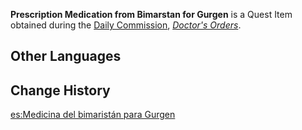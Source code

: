 {{Item Infobox
|id           = 101938
|image        = Item Parcel.png
|type         = Quest Items
|quality      = 
|description  = Medication prescribed for [[Gurgen]]. It should be taken along with abundant rest.
|source1      = ''[[Doctor's Orders]]''
|source2      = 
}}
'''Prescription Medication from Bimarstan for Gurgen''' is a Quest Item obtained during the [[Daily Commission]], ''[[Doctor's Orders]]''.
<!--
==Location==
<gallery>

</gallery>
-->
==Other Languages==
{{Other Languages
|default_hidden = 1
|en      = Prescription Medication from Bimarstan for Azra
|zhs     = 「健康之家」给阿兹拉的处方药
|zhs_rm  = "Jiànkāng zhī Jiā" Gěi Āzīlā de Chǔfāng-yào
|zht     = 「健康之家」給阿茲拉的處方藥
|zht_rm  = "Jiànkāng zhī Jiā" Gěi Āzīlā de Chǔfāng-yào
|ja      = ビマリスタンがアズラに出した処方薬
|ja_rm   = Bimarisutan ga Azura ni Dashita Shohouyaku
|ko      = 「비마르스탄」에서 아즈라에게 처방한 약
|ko_rm   = "Bimareuseutan"eseo Ajeuraege Cheobanghan Yak
|es      = Medicina del bimaristán para Azra
|fr      = Ordonnance du Bimarestan pour Azra
|ru      = Лекарство, прописанное Азре в Бимарстане
|th      = ยาตามใบสั่งที่ "Bimarstan" จ่ายให้กับ Azra
|th_rm   = 
|vi      = Đơn Thuốc Bimarstan Kê Cho Azra
|de      = Vom „Bimarstan“ verschriebene Medizin für Azra
|id      = Resep Obat dari Bimarstan untuk Azra
|pt      = Receita do Bimarstan para Azra
|tr      = Bimarstan Tarafından Gurgen'e Yazılan Reçeteli İlaç
|it      = Medicina prescritta dal Bimarstan per Gurgen
}}

==Change History==
{{Change History|3.0}}

[[es:Medicina del bimaristán para Gurgen]]